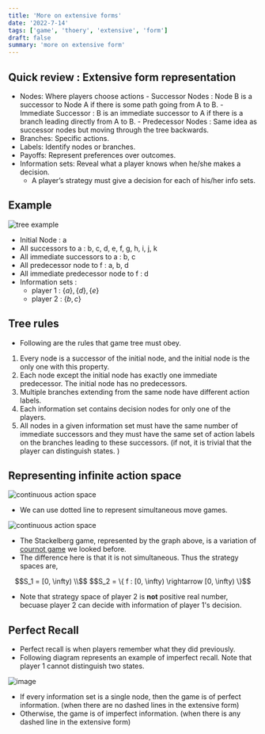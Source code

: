 ```yaml
---
title: 'More on extensive forms'
date: '2022-7-14'
tags: ['game', 'thoery', 'extensive', 'form']
draft: false
summary: 'more on extensive form'
---
```


## Quick review : Extensive form representation

- Nodes: Where players choose actions - Successor Nodes : Node B is a successor to Node A if there is some path going from
  A to B. - Immediate Successor : B is an immediate successor to A if there is a branch leading
  directly from A to B. - Predecessor Nodes : Same idea as successor nodes but moving through the tree
  backwards.
- Branches: Specific actions.
- Labels: Identify nodes or branches.
- Payoffs: Represent preferences over outcomes.
- Information sets: Reveal what a player knows when he/she makes a decision.
  - A player’s strategy must give a decision for each of his/her info sets.

## Example

![tree example](/static/images/game-thoery/tree1.png)

- Initial Node : a
- All successors to a : b, c, d, e, f, g, h, i, j, k
- All immediate successors to a : b, c
- All predecessor node to f : a, b, d
- All immediate predecessor node to f : d
- Information sets :
  - player 1 : $\{a\}, \{d\}, \{e\}$
  - player 2 : $\{b, c\}$

## Tree rules

- Following are the rules that game tree must obey.

1. Every node is a successor of the initial node, and the initial node is the only one
   with this property.
2. Each node except the initial node has exactly one immediate predecessor. The
   initial node has no predecessors.
3. Multiple branches extending from the same node have different action labels.
4. Each information set contains decision nodes for only one of the players.
5. All nodes in a given information set must have the same number of immediate
   successors and they must have the same set of action labels on the branches
   leading to these successors. (if not, it is trivial that the player can distinguish states. )

## Representing infinite action space

![continuous action space](/static/images/game-thoery/tree2.png)

- We can use dotted line to represent simultaneous move games.

![continuous action space](/static/images/game-thoery/tree3.png)

- The Stackelberg game, represented by the graph above, is a variation of [cournot game](./cournot) we looked before.
- The difference here is that it is not simultaneous. Thus the strategy spaces are,

<center> 
$$S_1 = [0, \infty) \\$$
$$S_2 = \{ f : [0, \infty) \rightarrow [0, \infty) \}$$
</center>

- Note that strategy space of player 2 is **not** positive real number, becuase player 2 can decide with information of player 1's decision.

## Perfect Recall

- Perfect recall is when players remember what they did previously.
- Following diagram represents an example of imperfect recall. Note that player 1 cannot distinguish two states.

![image](/static/images/game-thoery/tree4.png)

- If every information set is a single node, then the game is of perfect
  information. (when there are no dashed lines in the extensive form)
- Otherwise, the game is of imperfect information. (when there is any
  dashed line in the extensive form)
